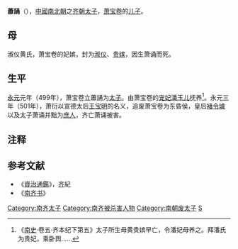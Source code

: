 '''蕭誦'''（{{bd|490年代||501年||catIdx=X}}），[[中國|中國]][[南北朝|南北朝]]之[[南齐|齐朝]][[太子|太子]]，[[萧宝卷|萧宝卷]]的[[儿子|儿子]]。
==母==
淑仪黄氏，萧宝卷的妃嫔，封为[[淑仪|淑仪]]、[[贵嫔|贵嫔]]，因生萧诵而死。
==生平==
[[永元_(南齐)|永元]]元年（499年），萧宝卷立蕭誦为[[太子|太子]]。由萧宝卷的[[宠妃|宠妃]][[潘玉儿|潘玉儿]]抚养<ref>《[[南史|南史]]·卷五·齐本纪下第五》太子所生母黄贵嫔早亡，令潘妃母养之。拜潘氏为贵妃，乘卧舆......</ref>。永元三年（501年），萧衍以宣德太后[[王宝明|王宝明]]的名义，追废萧宝卷为东昏侯，皇后[[褚令璩|褚令璩]]以及太子萧诵并黜为[[庶人|庶人]]，齐亡萧诵被害。

== 注释 ==
{{Reflist|2}}

==参考文献==
*《[[資治通鑑|資治通鑑]]》，[[南齐|齐]]紀
*《[[南齐书|南齐书]]》
  
[[Category:南齐太子|Category:南齐太子]]
[[Category:南齐被杀害人物|Category:南齐被杀害人物]]
[[Category:南朝废太子|Category:南朝废太子]]
[[Category:兰陵萧氏|S]]